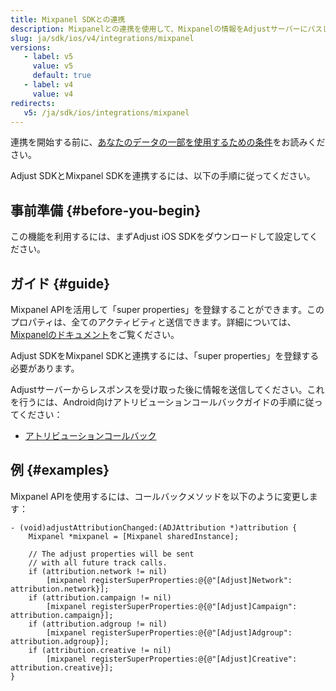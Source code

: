 ```yaml
---
title: Mixpanel SDKとの連携
description: Mixpanelとの連携を使用して、Mixpanelの情報をAdjustサーバーにパスします。
slug: ja/sdk/ios/v4/integrations/mixpanel
versions:
   - label: v5
     value: v5
     default: true
   - label: v4
     value: v4
redirects:
   v5: /ja/sdk/ios/integrations/mixpanel
---
```


連携を開始する前に、[あなたのデータの一部を使用するための条件](https://github.com/adjust/sdks/blob/master/doc/attribution-data.md)をお読みください。

Adjust SDKとMixpanel SDKを連携するには、以下の手順に従ってください。

## 事前準備 {#before-you-begin}

この機能を利用するには、まずAdjust iOS SDKをダウンロードして設定してください。

## ガイド {#guide}

Mixpanel APIを活用して「super properties」を登録することができます。このプロパティは、全てのアクティビティと送信できます。詳細については、[Mixpanelのドキュメント](https://docs.mixpanel.com/docs/tracking/reference/ios#super-properties)をご覧ください。

Adjust SDKをMixpanel SDKと連携するには、「super properties」を登録する必要があります。

Adjustサーバーからレスポンスを受け取った後に情報を送信してください。これを行うには、Android向けアトリビューションコールバックガイドの手順に従ってください：

-  [アトリビューションコールバック](https://help.adjust.com/ja/article/attribution-callbacks-ios-sdk)

## 例 {#examples}

Mixpanel APIを使用するには、コールバックメソッドを以下のように変更します：

```objc
- (void)adjustAttributionChanged:(ADJAttribution *)attribution {
    Mixpanel *mixpanel = [Mixpanel sharedInstance];

    // The adjust properties will be sent
    // with all future track calls.
    if (attribution.network != nil)
        [mixpanel registerSuperProperties:@{@"[Adjust]Network":  attribution.network}];
    if (attribution.campaign != nil)
        [mixpanel registerSuperProperties:@{@"[Adjust]Campaign": attribution.campaign}];
    if (attribution.adgroup != nil)
        [mixpanel registerSuperProperties:@{@"[Adjust]Adgroup":  attribution.adgroup}];
    if (attribution.creative != nil)
        [mixpanel registerSuperProperties:@{@"[Adjust]Creative": attribution.creative}];
}
```
